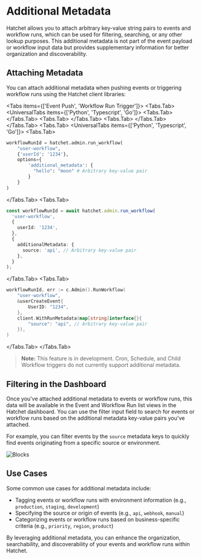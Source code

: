 
# Additional Metadata

Hatchet allows you to attach arbitrary key-value string pairs to events and workflow runs, which can be used for filtering, searching, or any other lookup purposes. This additional metadata is not part of the event payload or workflow input data but provides supplementary information for better organization and discoverability.

## Attaching Metadata

You can attach additional metadata when pushing events or triggering workflow runs using the Hatchet client libraries:

<Tabs items={['Event Push', 'Workflow Run Trigger']}>
  <Tabs.Tab>
<UniversalTabs items={['Python', 'Typescript', 'Go']}>
  <Tabs.Tab>
    <CodeCell language="Python" blockName="streaming-by-additional-metadata"/>
  </Tabs.Tab>
  <Tabs.Tab>
    <CodeCell language="Typescript" blockName="streaming-by-additional-metadata"/>
  </Tabs.Tab>
  <Tabs.Tab>
    <CodeCell language="Go" blockName="streaming-by-additional-metadata"/>
  </Tabs.Tab>
</UniversalTabs>
  </Tabs.Tab>
  <Tabs.Tab>
<UniversalTabs items={['Python', 'Typescript', 'Go']}>
  <Tabs.Tab>
```python
workflowRunId = hatchet.admin.run_workflow(
    "user-workflow",
    {'userId': '1234'},
    options={
        'additional_metadata': {
          "hello": "moon" # Arbitrary key-value pair
        }
    }
)
```
  </Tabs.Tab>
  <Tabs.Tab>
```typescript
const workflowRunId = await hatchet.admin.run_workflow(
  'user-workflow',
  {
    userId: '1234',
  },
  {
    additionalMetadata: {
      source: 'api', // Arbitrary key-value pair
    },
  }
);
```
  </Tabs.Tab>
  <Tabs.Tab>
```go
workflowRunId, err := c.Admin().RunWorkflow(
    "user-workflow",
    &userCreateEvent{
        UserID: "1234",
    },
    client.WithRunMetadata(map[string]interface{}{
        "source": "api", // Arbitrary key-value pair
    }),
)
```
  </Tabs.Tab>
</UniversalTabs>
  </Tabs.Tab>
</Tabs>

> **Note:** This feature is in development. Cron, Schedule, and Child Workflow triggers do not currently support additional metadata.

## Filtering in the Dashboard

Once you've attached additional metadata to events or workflow runs, this data will be available in the Event and Workflow Run list views in the Hatchet dashboard. You can use the filter input field to search for events or workflow runs based on the additional metadata key-value pairs you've attached.

For example, you can filter events by the `source` metadata keys to quickly find events originating from a specific source or environment.

![Blocks](/addl-meta.gif)

## Use Cases

Some common use cases for additional metadata include:

- Tagging events or workflow runs with environment information (e.g., `production`, `staging`, `development`)
- Specifying the source or origin of events (e.g., `api`, `webhook`, `manual`)
- Categorizing events or workflow runs based on business-specific criteria (e.g., `priority`, `region`, `product`)

By leveraging additional metadata, you can enhance the organization, searchability, and discoverability of your events and workflow runs within Hatchet.
